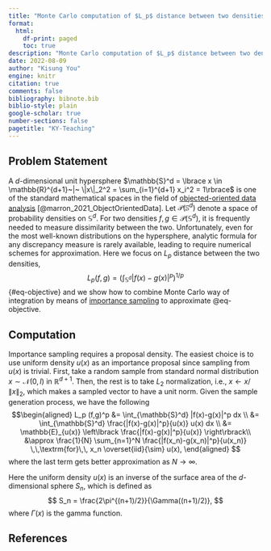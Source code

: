 ```yaml
---
title: "Monte Carlo computation of $L_p$ distance between two densities on the unit hypersphere"
format: 
  html:
    df-print: paged
    toc: true
description: "Monte Carlo computation of $L_p$ distance between two densities on the unit hypersphere"
date: 2022-08-09
author: "Kisung You"
engine: knitr
citation: true
comments: false
bibliography: bibnote.bib
biblio-style: plain
google-scholar: true
number-sections: false
pagetitle: "KY-Teaching"
---
```


## Problem Statement

A $d$-dimensional unit hypersphere $\mathbb{S}^d = \lbrace x \in \mathbb{R}^{d+1}~|~ \|x\|_2^2 = \sum_{i=1}^{d+1} x_i^2 = 1\rbrace$ is one of the standard mathematical spaces in the field of [objected-oriented data analysis](https://doi.org/10.1201/9781351189675) [@marron_2021_ObjectOrientedData]. Let $\mathcal{P}(\mathbb{S}^d)$ denote a space of probability densities on $\mathbb{S}^d$. For two densities $f,g\in\mathcal{P}(\mathbb{S}^d)$, it is frequently needed to measure dissimilarity between the two. Unfortunately, even for the most well-known distributions on the hypersphere, analytic formula for any discrepancy measure is rarely available, leading to require numerical schemes for approximation. Here we focus on $L_p$ distance between the two densities, 
$$
L_p (f,g) = \left( \int_{\mathbb{S}^d} |f(x) - g(x)|^p \right)^{1/p}
$$ {#eq-objective} 
and we show how to combine Monte Carlo way of integration by means of [importance sampling](https://en.wikipedia.org/wiki/Importance_sampling) to approximate @eq-objective.

## Computation

Importance sampling requires a proposal density. The easiest choice is to use uniform density $u(x)$ as an importance proposal since sampling from $u(x)$ is trivial. First, take a random sample from standard normal distribution $x \sim \mathcal{N}(0,I)$ in $\mathbb{R}^{d+1}$. Then, the rest is to take $L_2$ normalization, i.e., $x \leftarrow x / \|x\|_2$, which makes a sampled vector to have a unit norm. Given the sample generation process, we have the following 
$$\begin{aligned}
L_p (f,g)^p &= \int_{\mathbb{S}^d} |f(x)-g(x)|^p dx \\ 
&= \int_{\mathbb{S}^d} \frac{|f(x)-g(x)|^p}{u(x)} u(x)  dx \\
&= \mathbb{E}_{u(x)} \left\lbrack \frac{|f(x)-g(x)|^p}{u(x)} \right\rbrack\\
&\approx \frac{1}{N} \sum_{n=1}^N \frac{|f(x_n)-g(x_n)|^p}{u(x_n)} \,\,\textrm{for}\,\, x_n \overset{iid}{\sim} u(x),
\end{aligned}
$$ where the last term gets better approximation as $N\rightarrow \infty$.

Here the uniform density $u(x)$ is an inverse of the surface area of the $d$-dimensional sphere $S_n$, which is defined as 
$$
S_n = \frac{2\pi^{(n+1)/2}}{\Gamma((n+1)/2)},
$$
where $\Gamma(x)$ is the gamma function. 

## References {.unnumbered .unlisted}

::: {#refs}
:::